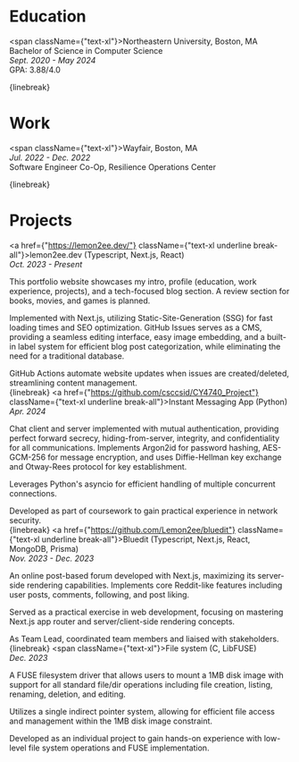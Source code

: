 
<h1 className={"text-2xl font-medium"}>Education</h1>


<div className={"p-2"}/>

<span className={"text-xl"}>Northeastern University, Boston, MA </span><br/>
Bachelor of Science in Computer Science<br/>
*Sept. 2020 - May 2024*<br/>
GPA: 3.88/4.0<br/>

{linebreak}

<h1 className={"text-2xl font-normal"}>Work</h1>

<div className={"pt-2"}/>

<span className={"text-xl"}>Wayfair, Boston, MA </span><br/>
*Jul. 2022 - Dec. 2022*<br/>
Software Engineer Co-Op, Resilience Operations Center<br/>

{linebreak}

<h1 className={"text-2xl font-normal"}>Projects</h1>

<div className={"pt-2"}/>

<a href={"https://lemon2ee.dev/"} className={"text-xl underline break-all"}>lemon2ee.dev</a> (Typescript, Next.js, React)<br/>
*Oct. 2023 - Present*<br/>

This portfolio website showcases my intro, profile (education, work experience, projects), and a tech-focused blog section. A review section for books, movies, and games is planned.<br/>

Implemented with Next.js, utilizing Static-Site-Generation (SSG) for fast loading times and SEO optimization. GitHub Issues serves as a CMS, providing a seamless editing interface, easy image embedding, and a built-in label system for efficient blog post categorization, while eliminating the need for a traditional database.<br/>

GitHub Actions automate website updates when issues are created/deleted, streamlining content management.<br/>
{linebreak}
<a href={"https://github.com/csccsid/CY4740_Project"} className={"text-xl underline break-all"}>Instant Messaging App</a> (Python)<br/>
*Apr. 2024*<br/>

Chat client and server implemented with mutual authentication, providing perfect forward secrecy, hiding-from-server, integrity, and confidentiality for all communications. Implements Argon2id for password hashing, AES-GCM-256 for message encryption, and uses Diffie-Hellman key exchange and Otway-Rees protocol for key establishment.<br/>

Leverages Python's asyncio for efficient handling of multiple concurrent connections.<br/>

Developed as part of coursework to gain practical experience in network security.<br/>
{linebreak}
<a href={"https://github.com/Lemon2ee/bluedit"} className={"text-xl underline break-all"}>Bluedit</a> (Typescript, Next.js, React, MongoDB, Prisma)<br/>
*Nov. 2023 - Dec. 2023*<br/>

An online post-based forum developed with Next.js, maximizing its server-side rendering capabilities. Implements core Reddit-like features including user posts, comments, following, and post liking.<br/>

Served as a practical exercise in web development, focusing on mastering Next.js app router and server/client-side rendering concepts.<br/>

As Team Lead, coordinated team members and liaised with stakeholders.<br/>
{linebreak}
<span className={"text-xl"}>File system</span> (C, LibFUSE)<br/>
*Dec. 2023*<br/>

A FUSE filesystem driver that allows users to mount a 1MB disk image with support for all standard file/dir operations including file creation, listing, renaming, deletion, and editing.<br/>

Utilizes a single indirect pointer system, allowing for efficient file access and management within the 1MB disk image constraint.<br/>

Developed as an individual project to gain hands-on experience with low-level file system operations and FUSE implementation.<br/>